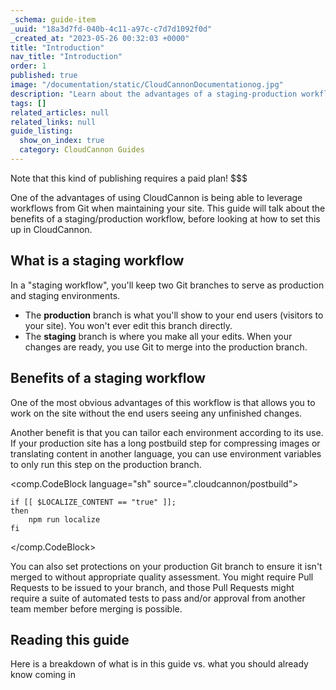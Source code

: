 ```yaml
---
_schema: guide-item
_uuid: "18a3d7fd-040b-4c11-a97c-c7d7d1092f0d"
_created_at: "2023-05-26 00:32:03 +0000"
title: "Introduction"
nav_title: "Introduction"
order: 1
published: true
image: "/documentation/static/CloudCannonDocumentationog.jpg"
description: "Learn about the advantages of a staging-production workflow and how to set it up in CloudCannon."
tags: []
related_articles: null
related_links: null
guide_listing:
  show_on_index: true
  category: CloudCannon Guides
---
```


Note that this kind of publishing requires a paid plan! $$$

One of the advantages of using CloudCannon is being able to leverage workflows from Git when maintaining your site. This guide will talk about the benefits of a staging/production workflow, before looking at how to set this up in CloudCannon.

## What is a staging workflow

In a "staging workflow", you'll keep two Git branches to serve as production and staging environments. 

* The **production** branch is what you'll show to your end users (visitors to your site). You won't ever edit this branch directly.
* The **staging** branch is where you make all your edits. When your changes are ready, you use Git to merge into the production branch.

## Benefits of a staging workflow

One of the most obvious advantages of this workflow is that allows you to work on the site without the end users seeing any unfinished changes.

Another benefit is that you can tailor each environment according to its use. If your production site has a long postbuild step for compressing images or translating content in another language, you can use environment variables to only run this step on the production branch.


<comp.CodeBlock language="sh" source=".cloudcannon/postbuild">
```
if [[ $LOCALIZE_CONTENT == "true" ]];
then
    npm run localize  
fi
```
</comp.CodeBlock>

You can also set protections on your production Git branch to ensure it isn't merged to without appropriate quality assessment. You might require Pull Requests to be issued to your branch, and those Pull Requests might require a suite of automated tests to pass and/or approval from another team member before merging is possible.

## Reading this guide

Here is a breakdown of what is in this guide vs. what you should already know coming in